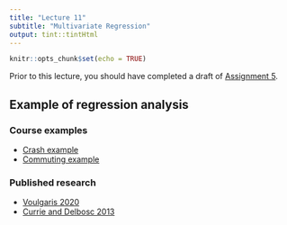```yaml
---
title: "Lecture 11"
subtitle: "Multivariate Regression"
output: tint::tintHtml
---
```


```r
knitr::opts_chunk$set(echo = TRUE)
```

Prior to this lecture, you should have completed a draft of 
[Assignment 5](https://c-voulgaris.github.io/SES-5215-F22/unit-5/assignment-5.html){target="_blank"}.

## Example of regression analysis

### Course examples

* [Crash example](https://c-voulgaris.github.io/SES-5215-F22/Examples/a5-crashes.pdf){target="_blank"}
* [Commuting example](https://c-voulgaris.github.io/SES-5215-F22/Examples/a5-commuting.pdf){target="_blank"}

### Published research

* [Voulgaris 2020](https://c-voulgaris.github.io/SES-5215-F22/Examples/Voulgaris_2020.pdf){target="_blank"}
* [Currie and Delbosc 2013](https://c-voulgaris.github.io/SES-5215-F22/Examples/Currie-Delbosc-2013.pdf){target="_blank"}
